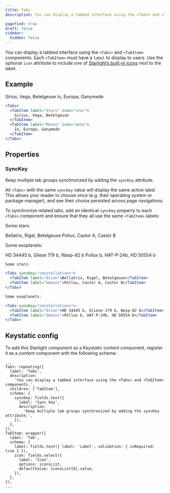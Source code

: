 ```yaml
---
title: Tabs
description: You can display a tabbed interface using the <Tabs> and <TabItem> components.

pagefind: true
draft: false
sidebar:
  hidden: false
---
```

You can display a tabbed interface using the `<Tabs>` and `<TabItem>` components. Each `<TabItem>` must have a `label` to display to users. Use the optional `icon` attribute to include one of [Starlight’s built-in icons](https://starlight.astro.build/guides/components/#all-icons) next to the label.

## Example

<Tabs>
  <TabItem label="Stars" icon="star">
    Sirius, Vega, Betelgeuse
  </TabItem>

  <TabItem label="Moons" icon="moon">
    Io, Europa, Ganymede
  </TabItem>
</Tabs>

```jsx title=src/content/docs/example.mdx
<Tabs>
  <TabItem label="Stars" icon="star">
    Sirius, Vega, Betelgeuse
  </TabItem>
  <TabItem label="Moons" icon="moon">
    Io, Europa, Ganymede
  </TabItem>
</Tabs>
```

## Properties

### SyncKey

Keep multiple tab groups synchronized by adding the `syncKey` attribute.

All `<Tabs>` with the same `syncKey` value will display the same active label. This allows your reader to choose once (e.g. their operating system or package manager), and see their choice persisted across page navigations.

To synchronize related tabs, add an identical `syncKey` property to each `<Tabs>` component and ensure that they all use the same `<TabItem>` labels:

Some stars:

<Tabs syncKey="constellations">
  <TabItem label="Orion" icon="star">
    Bellatrix, Rigel, Betelgeuse
  </TabItem>

  <TabItem label="Gemini" icon="moon">
    Pollux, Castor A, Castor B
  </TabItem>
</Tabs>

Some exoplanets:

<Tabs syncKey="constellations">
  <TabItem label="Orion" icon="star">
    HD 34445 b, Gliese 179 b, Wasp-82 b
  </TabItem>

  <TabItem label="Gemini" icon="moon">
    Pollux b, HAT-P-24b, HD 50554 b
  </TabItem>
</Tabs>

```jsx title=src/content/docs/example.mdx
Some stars:

<Tabs syncKey="constellations">
  <TabItem label="Orion">Bellatrix, Rigel, Betelgeuse</TabItem>
  <TabItem label="Gemini">Pollux, Castor A, Castor B</TabItem>
</Tabs>

Some exoplanets:

<Tabs syncKey="constellations">
  <TabItem label="Orion">HD 34445 b, Gliese 179 b, Wasp-82 b</TabItem>
  <TabItem label="Gemini">Pollux b, HAT-P-24b, HD 50554 b</TabItem>
</Tabs>
```

## Keystatic config

To add this Starlight component as a Keystatic content component, register it as a content component with the following schema:

```tsx title=keystatic.config.tsx
...
Tabs: repeating({
  label: 'Tabs',
  description:
    'You can display a tabbed interface using the <Tabs> and <TabItem> components.',
  children: ['TabItem'],
  schema: {
    syncKey: fields.text({
      label: 'Sync key',
      description:
        'Keep multiple tab groups synchronized by adding the syncKey attribute.',
    }),
  },
}),
TabItem: wrapper({
  label: 'Tab',
  schema: {
    label: fields.text({ label: 'Label', validation: { isRequired: true } }),
    icon: fields.select({
      label: 'Icon',
      options: iconsList,
      defaultValue: iconsList[0].value,
    }),
  },
}),
...
```